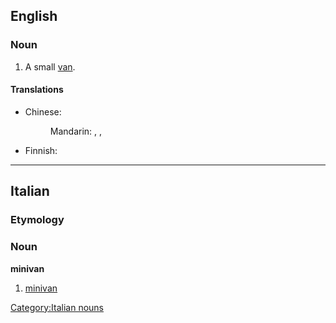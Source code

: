 ==English==
{{wikipedia}}

===Noun===
{{en-noun}}

# A small [[van]].

====Translations====
{{trans-top|small van}}
* Chinese:
*: Mandarin: {{t|cmn|多功能休旅車|sc=Hani}}, {{t|cmn|多功能休旅车|tr=duōgōngnéng xiūlǚchē|sc=Hani}}, {{qualifier|slang}} {{t-|cmn|微面|tr=wēimiàn|sc=Hani}}
{{trans-mid}}
* Finnish: {{t-|fi|tila-auto}}
{{trans-bottom}}

----

==Italian==

===Etymology===
{{etyl|en|it}} {{prefix|mini|van|lang=it}}

===Noun===
'''minivan''' {{m|inv}}

# [[#English|minivan]]

[[Category:Italian nouns]]